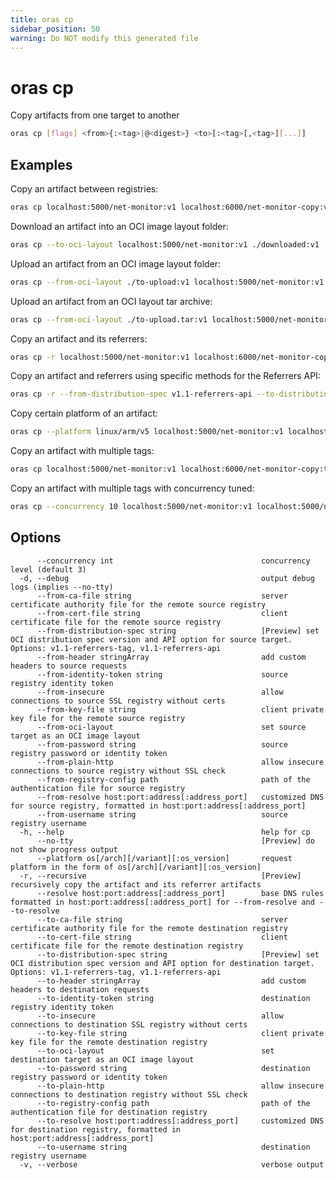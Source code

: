 ```yaml
---
title: oras cp
sidebar_position: 50
warning: Do NOT modify this generated file
---
```


# oras cp

Copy artifacts from one target to another

```bash
oras cp [flags] <from>{:<tag>|@<digest>} <to>[:<tag>[,<tag>][...]]
```

## Examples

Copy an artifact between registries:

```bash
oras cp localhost:5000/net-monitor:v1 localhost:6000/net-monitor-copy:v1
```

Download an artifact into an OCI image layout folder:

```bash
oras cp --to-oci-layout localhost:5000/net-monitor:v1 ./downloaded:v1
```

Upload an artifact from an OCI image layout folder:

```bash
oras cp --from-oci-layout ./to-upload:v1 localhost:5000/net-monitor:v1
```

Upload an artifact from an OCI layout tar archive:

```bash
oras cp --from-oci-layout ./to-upload.tar:v1 localhost:5000/net-monitor:v1
```

Copy an artifact and its referrers:

```bash
oras cp -r localhost:5000/net-monitor:v1 localhost:6000/net-monitor-copy:v1
```

Copy an artifact and referrers using specific methods for the Referrers API:

```bash
oras cp -r --from-distribution-spec v1.1-referrers-api --to-distribution-spec v1.1-referrers-tag     localhost:5000/net-monitor:v1 localhost:6000/net-monitor-copy:v1
```

Copy certain platform of an artifact:

```bash
oras cp --platform linux/arm/v5 localhost:5000/net-monitor:v1 localhost:6000/net-monitor-copy:v1
```

Copy an artifact with multiple tags:

```bash
oras cp localhost:5000/net-monitor:v1 localhost:6000/net-monitor-copy:tag1,tag2,tag3
```

Copy an artifact with multiple tags with concurrency tuned:

```bash
oras cp --concurrency 10 localhost:5000/net-monitor:v1 localhost:5000/net-monitor-copy:tag1,tag2,tag3
```

## Options

```
      --concurrency int                                 concurrency level (default 3)
  -d, --debug                                           output debug logs (implies --no-tty)
      --from-ca-file string                             server certificate authority file for the remote source registry
      --from-cert-file string                           client certificate file for the remote source registry
      --from-distribution-spec string                   [Preview] set OCI distribution spec version and API option for source target. Options: v1.1-referrers-tag, v1.1-referrers-api
      --from-header stringArray                         add custom headers to source requests
      --from-identity-token string                      source registry identity token
      --from-insecure                                   allow connections to source SSL registry without certs
      --from-key-file string                            client private key file for the remote source registry
      --from-oci-layout                                 set source target as an OCI image layout
      --from-password string                            source registry password or identity token
      --from-plain-http                                 allow insecure connections to source registry without SSL check
      --from-registry-config path                       path of the authentication file for source registry
      --from-resolve host:port:address[:address_port]   customized DNS for source registry, formatted in host:port:address[:address_port]
      --from-username string                            source registry username
  -h, --help                                            help for cp
      --no-tty                                          [Preview] do not show progress output
      --platform os[/arch][/variant][:os_version]       request platform in the form of os[/arch][/variant][:os_version]
  -r, --recursive                                       [Preview] recursively copy the artifact and its referrer artifacts
      --resolve host:port:address[:address_port]        base DNS rules formatted in host:port:address[:address_port] for --from-resolve and --to-resolve
      --to-ca-file string                               server certificate authority file for the remote destination registry
      --to-cert-file string                             client certificate file for the remote destination registry
      --to-distribution-spec string                     [Preview] set OCI distribution spec version and API option for destination target. Options: v1.1-referrers-tag, v1.1-referrers-api
      --to-header stringArray                           add custom headers to destination requests
      --to-identity-token string                        destination registry identity token
      --to-insecure                                     allow connections to destination SSL registry without certs
      --to-key-file string                              client private key file for the remote destination registry
      --to-oci-layout                                   set destination target as an OCI image layout
      --to-password string                              destination registry password or identity token
      --to-plain-http                                   allow insecure connections to destination registry without SSL check
      --to-registry-config path                         path of the authentication file for destination registry
      --to-resolve host:port:address[:address_port]     customized DNS for destination registry, formatted in host:port:address[:address_port]
      --to-username string                              destination registry username
  -v, --verbose                                         verbose output
```
